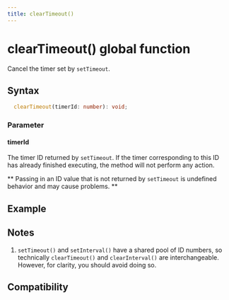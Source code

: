 ```yaml
---
title: clearTimeout()
---
```


# clearTimeout() global function

Cancel the timer set by `setTimeout`.

## Syntax

```typescript
  clearTimeout(timerId: number): void;
```

### Parameter

#### timerId

The timer ID returned by `setTimeout`.
If the timer corresponding to this ID has already finished executing, the method will not perform any action.

** Passing in an ID value that is not returned by `setTimeout` is undefined behavior and may cause problems. **

## Example

## Notes

1. `setTimeout()` and `setInterval()` have a shared pool of ID numbers, so technically `clearTimeout()` and `clearInterval()` are interchangeable. However, for clarity, you should avoid doing so.

## Compatibility


<LegacyCompatTable metadata="lynx-api/global/clearTimeout" />
